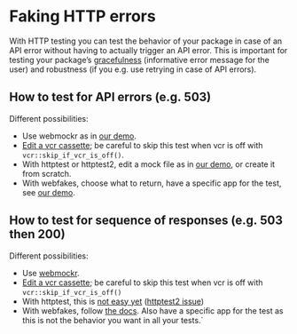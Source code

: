 # Faking HTTP errors {#errors-chapter}

With HTTP testing you can test the behavior of your package in case of an API error without having to actually trigger an API error.
This is important for testing your package's [gracefulness](#graceful) (informative error message for the user) and robustness (if you e.g. use retrying in case of API errors).

## How to test for API errors (e.g. 503)

Different possibilities:

* Use webmockr as in [our demo](#vcr).
* [Edit a vcr cassette](https://docs.ropensci.org/vcr/articles/cassette-manual-editing.html); be careful to skip this test when vcr is off with `vcr::skip_if_vcr_is_off()`.
* With httptest or httptest2, edit a mock file as in [our demo](#httptest2), or create it from scratch.
* With webfakes, choose what to return, have a specific app for the test, see [our demo](#webfakes).

## How to test for sequence of responses (e.g. 503 then 200)

Different possibilities:

* Use [webmockr](https://docs.ropensci.org/vcr/articles/cassette-manual-editing.html#the-same-thing-with-webmockr-3).
* [Edit a vcr cassette](https://docs.ropensci.org/vcr/articles/cassette-manual-editing.html#example-2-test-using-an-edited-cassette-with-a-503-then-a-200-1); be careful to skip this test when vcr is off with `vcr::skip_if_vcr_is_off()`
* With httptest, this is [not easy yet](https://github.com/nealrichardson/httptest/issues/49) ([httptest2 issue](https://github.com/nealrichardson/httptest2/issues/18))
* With webfakes, follow [the docs](https://r-lib.github.io/webfakes/articles/how-to.html#how-do-i-test-a-sequence-of-requests-). Also have a specific app for the test as this is not the behavior you want in all your tests.`